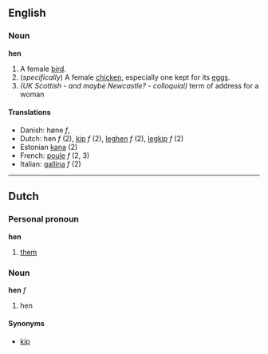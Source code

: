 ==English==
===Noun===
'''hen'''

#A female [[bird]].
#(''specifically'') A female [[chicken]], especially one kept for its [[egg]]s.
#''(UK Scottish - and maybe Newcastle? - colloquial)'' term of address for a woman

====Translations====
*Danish: høne ''f'',
*Dutch: hen ''f'' (2), [[kip]] ''f'' (2), [[leghen]] ''f'' (2), [[legkip]] ''f'' (2)
*Estonian [[kana]] (2)
*French: [[poule]] ''f'' (2, 3)
*Italian: [[gallina]] ''f'' (2)

----

==Dutch==
===Personal pronoun===
'''hen'''

# [[them]]

===Noun===
'''hen''' ''f''

# hen

====Synonyms====
*[[kip]]